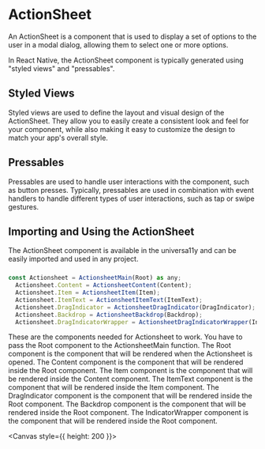
<Meta title="components/Actionsheet" />


# ActionSheet

An ActionSheet is a component that is used to display a set of options to the user in a modal dialog, allowing them to select one or more options.

In React Native, the ActionSheet component is typically generated using "styled views" and "pressables".

## Styled Views

Styled views are used to define the layout and visual design of the ActionSheet. They allow you to easily create a consistent look and feel for your component, while also making it easy to customize the design to match your app's overall style.

## Pressables

Pressables are used to handle user interactions with the component, such as button presses. Typically, pressables are used in combination with event handlers to handle different types of user interactions, such as tap or swipe gestures.

## Importing and Using the ActionSheet

The ActionSheet component is available in the universa11y and can be easily imported and used in any project.

###

```jsx
const Actionsheet = ActionsheetMain(Root) as any;
  Actionsheet.Content = ActionsheetContent(Content);
  Actionsheet.Item = ActionsheetItem(Item);
  Actionsheet.ItemText = ActionsheetItemText(ItemText);
  Actionsheet.DragIndicator = ActionsheetDragIndicator(DragIndicator);
  Actionsheet.Backdrop = ActionsheetBackdrop(Backdrop);
  Actionsheet.DragIndicatorWrapper = ActionsheetDragIndicatorWrapper(IndicatorWrapper);
```

These are the components needed for Actionsheet to work. You have to pass the Root component to the ActionsheetMain function. The Root component is the component that will be rendered when the Actionsheet is opened. The Content component is the component that will be rendered inside the Root component. The Item component is the component that will be rendered inside the Content component. The ItemText component is the component that will be rendered inside the Item component. The DragIndicator component is the component that will be rendered inside the Root component. The Backdrop component is the component that will be rendered inside the Root component. The IndicatorWrapper component is the component that will be rendered inside the Root component.

<Canvas style={{ height: 200 }}>
  <Story id="components-stories-actionsheet--actionsheet-story" />
</Canvas>
